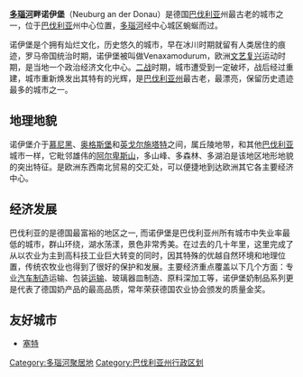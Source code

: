 {{NoteTA
|G1=德国地名
|G2=Landkreis
}}
{{Infobox German location
|type = Stadt
|name = Neuburg a.d. Donau
|image_coa = DEU Neuburg an der Donau COA.svg
|coordinates = {{coord|48|44|N|11|11|E|format=dms|display=inline,title}}
|image_plan = Neuburg an der Donau in ND.svg
|state = 巴伐利亚州
|region = 上巴伐利亚行政区
|district = 诺伊堡-施鲁本豪森县
|elevation = 383
|image_photo = Schloss Neuburg.jpg
|image_caption = 普法尔茨选侯国王宫
|area = 81.32
|postal_code = 86633
|area_code = 08431
|licence = ND
|Gemeindeschlüssel = 09 1 85 149
|divisions = 16个城区
|Adresse = Karlsplatz A 12<br />86633 Neuburg a.d.Donau
|website = [http://www.neuburg-donau.de/ www.neuburg-donau.de]
|mayor = Dr. Bernhard Gmehling
|Bürgermeistertitel = 市长
|party = CSU
}}

'''[[多瑙河|多瑙河]]畔诺伊堡'''（Neuburg an der Donau）是德国[[巴伐利亚|巴伐利亚]]州最古老的城市之一，位于[[巴伐利亚|巴伐利亚]]州中心位置，[[多瑙河|多瑙河]]经中心城区蜿蜒而过。 

诺伊堡是个拥有灿烂文化，历史悠久的城市，早在冰川时期就留有人类居住的痕迹，罗马帝国统治时期，诺伊堡被叫做Venaxamodurum，欧洲[[文艺复兴|文艺复兴]]运动时期，是当地一个政治经济文化中心。[[二战|二战]]时期，城市遭受到一定破坏，战后经过重建，城市重新焕发出其特有的光辉，是[[巴伐利亚|巴伐利亚州]]最古老，最漂亮，保留历史遗迹最多的城市之一。 

==地理地貌==
诺伊堡介于[[慕尼黑|慕尼黑]]、[[奥格斯堡|奥格斯堡]]和[[英戈尔施塔特|英戈尔施塔特]]之间，属丘陵地带，和其他[[巴伐利亚|巴伐利亚]]城市一样，它毗邻雄伟的[[阿尔卑斯山|阿尔卑斯山]]，多山峰、多森林、多湖泊是该地区地形地貌的突出特征。是欧洲东西南北贸易的交汇处，可以便捷地到达欧洲其它各主要经济中心。

==经济发展==
巴伐利亚的是德国最富裕的地区之一, 而诺伊堡是巴伐利亚州所有城市中失业率最低的城市，群山环绕，湖水荡漾，景色非常秀美。在过去的几十年里，这里完成了从以农业为主到高科技工业巨大转变的同时，因其特殊的优越自然环境和地理位置，传统农牧业也得到了很好的保护和发展。主要经济重点覆盖以下几个方面：专业[[汽车制造|汽车制造]]运输、包装[[运输|运输]]、玻璃器皿制造、原料深加工等，诺伊堡奶制品系列更是代表了德国奶产品的最高品质，常年荣获德国农业协会颁发的质量金奖。

==友好城市==
* {{FRA}} [[塞特_(埃罗省)|塞特]]
{{Authority control}}
[[Category:多瑙河聚居地|Category:多瑙河聚居地]]
[[Category:巴伐利亚州行政区划|Category:巴伐利亚州行政区划]]